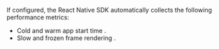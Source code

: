 If configured, the React Native SDK automatically collects the following performance metrics:

- <PlatformLink to="/performance/instrumentation/automatic-instrumentation/#app-start-instrumentation">
    Cold and warm app start time
  </PlatformLink>
  .
- <PlatformLink to="/performance/instrumentation/automatic-instrumentation/#slow-and-frozen-frames">
    Slow and frozen frame rendering
  </PlatformLink>
  .
